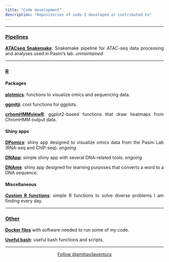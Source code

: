 ```yaml
---
title: "Code development"
description: "Repositories of code I developed or contributed to"
---
```


<style>
    p {text-align: justify;}
</style>

<head>
  <!-- Place this tag in your head or just before your close body tag. -->
  <script async defer src="https://buttons.github.io/buttons.js"></script>
</head>

---

### <ins>**Pipelines**</ins>

<!-- piCapp -->
<!--<a target="_blank" href="https://github.com/amitjavilaventura/piCapp/">**piCapp**</a>: Bash-based pipeline to pre-process small RNA-seq data focusing on the study of piRNAs. <!--It is meant to run in a SLURM-based cluster and can be executed in parallel or linear. *private* -->

<!-- Atac-seq snakemake -->
<a target="_blank" href="https://github.com/amitjavilaventura/atacseq-snakemake/">**ATACseq Snakemake**</a>: Snakemake pipeline for ATAC-seq data processing and analyses used in Pasini’s lab. *unmantained*  

---

### <ins>**R**</ins>

#### **Packages**

<!-- plotmics -->
<a target="_blank" href="https://amitjavilaventura.github.io/plotmics/">**plotmics**</a>: functions to visualize omics and sequencing data. 

<!-- ggmitji -->
<a target="_blank" href="https://amitjavilaventura.github.io/ggmitji/">**ggmitji**</a>: cool functions for ggplots. 

<!-- chromHMMviewR -->
<a target="_blank" href="https://amitjavilaventura.github.io/chromHMMviewR/">**crhomHMMviewR**</a>: ggplot2-based functions that draw heatmaps from ChromHMM output data.

#### **Shiny apps**

<!-- DPomics/MYomics -->
<a target="_blank" href="https://github.com/amitjavilaventura/DPomics">**DPomics**</a>: shiny app designed to visualize omics data from the Pasini Lab (RNA-seq and ChIP-seq). *ongoing*

<!-- DNApp -->
<a target="_blank" href="https://github.com/amitjavilaventura/DNApp">**DNApp**</a>: simple shiny app with several DNA-related tools. *ongoing*

<!-- DNAme -->
<a target="_blank" href="https://github.com/amitjavilaventura/DNAme">**DNAme**</a>: shiny app designed for learning purposes that converts a word to a DNA sequence.

#### **Miscellaneous**

<!-- Custom R functions -->
<a target="_blank" href="https://github.com/amitjavilaventura/custom-R-functions">**Custom R functions**</a>: simple R functions to solve diverse problems I am finding every day.

---

### <ins>**Other**</ins>

<a target="_blank" href="https://github.com/amitjavilaventura/Dockerfiles">**Docker files**</a> with software needed to run some of my code.

<a target="_blank" href="https://github.com/amitjavilaventura/useful_bash">**Useful bash**</a>: useful bash functions and scripts.

---

<center>
<!-- Follow me button -->
<a class="github-button" href="https://github.com/amitjavilaventura" data-size="large" data-show-count="true" aria-label="Follow @amitjavilaventura on GitHub">Follow @amitjavilaventura</a>
</center>